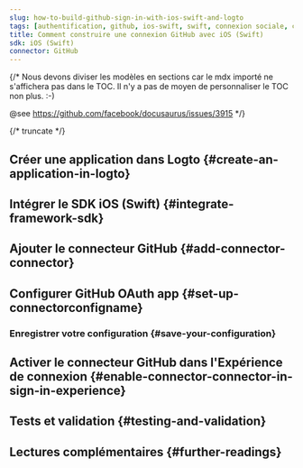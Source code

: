 ```yaml
---
slug: how-to-build-github-sign-in-with-ios-swift-and-logto
tags: [authentification, github, ios-swift, swift, connexion sociale, connexion, login]
title: Comment construire une connexion GitHub avec iOS (Swift)
sdk: iOS (Swift)
connector: GitHub
---
```


{/*
  Nous devons diviser les modèles en sections car le mdx importé ne s'affichera pas dans le TOC.
  Il n'y a pas de moyen de personnaliser le TOC non plus. :-)

  @see https://github.com/facebook/docusaurus/issues/3915
*/}




{/* truncate */}

<Intro connector={connector} sdk="iOS (Swift)" link="https://developer.apple.com/ios" />

## Créer une application dans Logto \{#create-an-application-in-logto}

<CreateApplication type="Native app" framework="iOS (Swift)" />

## Intégrer le SDK iOS (Swift) \{#integrate-framework-sdk}

<IntegrateSdk />

## Ajouter le connecteur GitHub \{#add-connector-connector}

<AddSocialConnector connector={connector} framework="iOS (Swift)" />

## Configurer GitHub OAuth app \{#set-up-connectorconfigname}

<ConnectorGuide />

### Enregistrer votre configuration \{#save-your-configuration}

<SaveYourConfiguration connector={connector} />

## Activer le connecteur GitHub dans l'Expérience de connexion \{#enable-connector-connector-in-sign-in-experience}

<EnableSocialConnector connector={connector} />

## Tests et validation \{#testing-and-validation}

<TestingAndValidation connector={connector} sdk="iOS (Swift)" />

## Lectures complémentaires \{#further-readings}

<FurtherReadings />